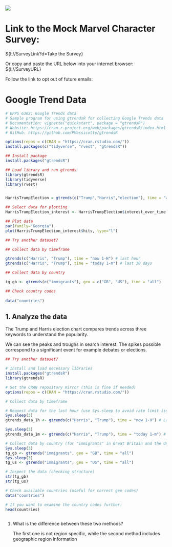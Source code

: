 # ![](images/Screenshot%202024-10-07%20at%2012.51.33%20PM.png)

# **Link to the Mock Marvel Character Survey:**

\${l://SurveyLink?d=Take the Survey}

Or copy and paste the URL below into your internet browser:\
\${l://SurveyURL}

Follow the link to opt out of future emails:

# **Google Trend Data**

```r


# EPPS 6302: Google Trends data 
# Sample program for using gtrendsR for collecting Google Trends data
# Documentation: vignette("quickstart", package = "gtrendsR")
# Website: https://cran.r-project.org/web/packages/gtrendsR/index.html
# GitHub: https://github.com/PMassicotte/gtrendsR

options(repos = c(CRAN = "https://cran.rstudio.com/"))
install.packages(c("tidyverse", "rvest", "gtrendsR"))

## Install package
install.packages("gtrendsR")

## Load library and run gtrends
library(gtrendsR)
library(tidyverse)
library(rvest)


HarrisTrumpElection = gtrends(c("Trump","Harris","election"), time = "all")

## Select data for plotting
HarrisTrumpElection_interest <- HarrisTrumpElection$interest_over_time

## Plot data
par(family="Georgia")
plot(HarrisTrumpElection_interest$hits, type="l")

## Try another dataset?

## Collect data by timeframe

gtrends(c("Harris", "Trump"), time = "now 1-H") # last hour
gtrends(c("Harris", "Trump"), time = "today 1-m") # last 30 days

## Collect data by country

tg_gb <- gtrends(c("immigrants"), geo = c("GB", "US"), time = "all") 

## Check country codes
 
data("countries")


```

## 1. Analyze the data

The Trump and Harris election chart compares trends across three keywords to understand the popularity.

We can see the peaks and troughs in search interest. The spikes possible correspond to a significant event for example debates or elections.

```r
## Try another dataset?

# Install and load necessary libraries
install.packages("gtrendsR")
library(gtrendsR)

# Set the CRAN repository mirror (this is fine if needed)
options(repos = c(CRAN = "https://cran.rstudio.com/"))

# Collect data by timeframe

# Request data for the last hour (use Sys.sleep to avoid rate limit issues)
Sys.sleep(3) 
gtrends_data_1h <- gtrends(c("Harris", "Trump"), time = "now 1-H") # Last hour

Sys.sleep(3)  
gtrends_data_1m <- gtrends(c("Harris", "Trump"), time = "today 1-m") # Last 30 days

# Collect data by country (for "immigrants" in Great Britain and the United States)
Sys.sleep(3)  
tg_gb <- gtrends("immigrants", geo = "GB", time = "all")
Sys.sleep(3)  
tg_us <- gtrends("immigrants", geo = "US", time = "all")

# Inspect the data (checking structure)
str(tg_gb)
str(tg_us)

# Check available countries (useful for correct geo codes)
data("countries")

# If you want to examine the country codes further:
head(countries)



```

1.  What is the difference between these two methods?

    The first one is not region specific, while the second method includes geographic region information
